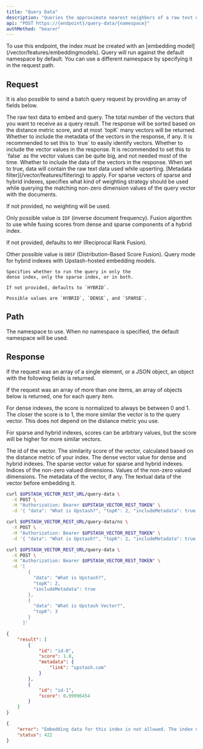 ```yaml
---
title: "Query Data"
description: "Queries the approximate nearest neighbors of a raw text data after embedding it."
api: "POST https://{endpoint}/query-data/{namespace}"
authMethod: "bearer"
---
```


<Warning>
  To use this endpoint, the index must be created with an [embedding model](/vector/features/embeddingmodels).
</Warning>

<Tip>
  Query will run against the default namespace by default.
  You can use a different namespace by specifying it in the request path.
</Tip>

## Request

It is also possible to send a batch query request by providing an array
of fields below.

<ParamField body="data" name="data" type="string" required>
  The raw text data to embed and query.
</ParamField>
<ParamField body="topK" type="number" required default="10">
  The total number of the vectors that you want to receive as a query
  result. The response will be sorted based on the distance metric score,
  and at most `topK` many vectors will be returned.
</ParamField>
<ParamField body="includeMetadata" type="boolean" default="false">
  Whether to include the metadata of the vectors in the response, if any.
  It is recommended to set this to `true` to easily identify vectors.
</ParamField>
<ParamField body="includeVectors" type="boolean" default="false">
  Whether to include the vector values in the response.
  It is recommended to set this to `false` as the vector values can be
  quite big, and not needed most of the time.
</ParamField>
<ParamField body="includeData" type="boolean" default="false">
  Whether to include the data of the vectors in the response.
  When set to true, data will contain the raw text data used
  while upserting.
</ParamField>
<ParamField body="filter" type="string" default="">
  [Metadata filter](/vector/features/filtering) to apply.
</ParamField>
<ParamField body="weightingStrategy" type="string">
  For sparse vectors of sparse and hybrid indexes, specifies what kind of
  weighting strategy should be used while querying the matching non-zero
  dimension values of the query vector with the documents.

  If not provided, no weighting will be used.

  Only possible value is `IDF` (inverse document frequency).
</ParamField>
<ParamField body="fusionAlgorithm" type="string">
  Fusion algorithm to use while fusing scores
  from dense and sparse components of a hybrid index.

  If not provided, defaults to `RRF` (Reciprocal Rank Fusion).

  Other possible value is `DBSF` (Distribution-Based Score Fusion).
</ParamField>
<ParamField body="queryMode" type="string">
    Query mode for hybrid indexes with Upstash-hosted
    embedding models.

    Specifies whether to run the query in only the
    dense index, only the sparse index, or in both.

    If not provided, defaults to `HYBRID`.

    Possible values are `HYBRID`, `DENSE`, and `SPARSE`.
</ParamField>

## Path

<ParamField path="namespace" type="string" default="">
  The namespace to use.
  When no namespace is specified, the default namespace will be used.
</ParamField>

## Response

If the request was an array of a single element, or a JSON object,
an object with the following fields is returned.

If the request was an array of more than one items, an array of
objects below is returned, one for each query item.

<Note>
  For dense indexes, the score is normalized to always be between 0 and 1.
  The closer the score is to 1, the more similar the vector is to the query vector.
  This does not depend on the distance metric you use.

  For sparse and hybrid indexes, scores can be arbitrary values, but the score
  will be higher for more similar vectors.
</Note>

<ResponseField name="Scores" type="Object[]">
  <Expandable defaultOpen="true">
    <ResponseField name="id" type="string" required>
      The id of the vector.
    </ResponseField>
    <ResponseField name="score" type="number" required>
      The similarity score of the vector, calculated based on the distance metric of your index.
    </ResponseField>
    <ResponseField name="vector" type="number[]">
      The dense vector value for dense and hybrid indexes.
    </ResponseField>
    <ResponseField name="sparseVector" type="Object[]">
      The sparse vector value for sparse and hybrid indexes.
      <Expandable defaultOpen="true">
        <ResponseField name="indices" type="number[]">
          Indices of the non-zero valued dimensions.
        </ResponseField>
        <ResponseField name="values" type="number[]">
          Values of the non-zero valued dimensions.
        </ResponseField>
      </Expandable>
    </ResponseField>
    <ResponseField name="metadata" type="Object">
      The metadata of the vector, if any.
    </ResponseField>
    <ResponseField name="data" type="string">
      The textual data of the vector before embedding it.
    </ResponseField>
  </Expandable>
</ResponseField>

<RequestExample>

```sh curl
curl $UPSTASH_VECTOR_REST_URL/query-data \
  -X POST \
  -H "Authorization: Bearer $UPSTASH_VECTOR_REST_TOKEN" \
  -d '{ "data": "What is Upstash?", "topK": 2, "includeMetadata": true }'
```

```sh curl (Namespace)
curl $UPSTASH_VECTOR_REST_URL/query-data/ns \
  -X POST \
  -H "Authorization: Bearer $UPSTASH_VECTOR_REST_TOKEN" \
  -d '{ "data": "What is Upstash?", "topK": 2, "includeMetadata": true }'
```

```sh curl (Batch Query)
curl $UPSTASH_VECTOR_REST_URL/query-data \
  -X POST \
  -H "Authorization: Bearer $UPSTASH_VECTOR_REST_TOKEN" \
  -d '[
        {
          "data": "What is Upstash?",
          "topK": 2,
          "includeMetadata": true
        },
        {
          "data": "What is Upstash Vector?",
          "topK": 3
        }
      ]'
```

</RequestExample>

<ResponseExample>

```json 200 OK
{
    "result": [
        {
            "id": "id-0",
            "score": 1.0,
            "metadata": {
                "link": "upstash.com"
            }
        },
        {
            "id": "id-1",
            "score": 0.99996454
        }
    ]
}
```

```json 422 Unprocessable Entity
{
    "error": "Embedding data for this index is not allowed. The index must be created with an embedding model to use it.",
    "status": 422
}
```

</ResponseExample>
